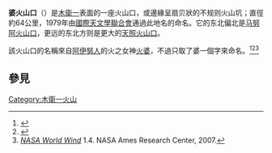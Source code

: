{{Infobox feature on Io
|name=婆火山口
|image=[[Image:Amaterasu_Patera.png|250px]]
|caption=婆火山口是照片左下方的黑色圓孔。
|type=火山口
|latitude=28.34
|N_or_S=N
|longitude=327.57
|E_or_W=W
|diameter=64 公里
|eponym=[[火婆|火婆]]
}}

'''婆火山口'''（{{lang|en|Fuchi Patera}}）是[[木衛一|木衛一]]表面的一座火山口，或邊緣呈扇贝狀的不规则火山坑；直徑約64公里，1979年由[[國際天文學聯合會|國際天文學聯合會]]通過此地名的命名。它的东北偏北是[[马努阿火山口|马努阿火山口]]，更远的东北方则是更大的[[天照火山口|天照火山口]]。

該火山口的名稱來自[[阿伊努人|阿伊努人]]的火之女神[[火婆|火婆]]，不過只取了婆一個字來命名。<ref>{{cite web |
 title=IO NOMENCLATURE |
 work=lnfm1.sai.msu.su |
 url=http://lnfm1.sai.msu.su/neb/rw/natsat/jup_sat/io/patera.htm |
 accessdate=October 19, 2007 |
 archive-date=2007-11-01 |
 archive-url=https://web.archive.org/web/20071101053931/http://lnfm1.sai.msu.su/neb/rw/natsat/jup_sat/io/patera.htm |
 dead-url=yes }}</ref><ref>{{cite web |
 title=USGS Astro: Planetary Nomenclature: Feature Data Search Results |
 work=USGS Gazetteer of Planetary Nomenclature Feature Information |
 url=http://planetarynames.wr.usgs.gov/jsp/FeatureNameDetail.jsp?feature=62203 |
 accessdate=October 19, 2007 |
 archive-date=2007-09-03 |
 archive-url=https://web.archive.org/web/20070903130326/http://planetarynames.wr.usgs.gov/jsp/FeatureNameDetail.jsp?feature=62203 |
 dead-url=no }}</ref><ref>''[[NASA_World_Wind|NASA World Wind]]'' 1.4. NASA Ames Research Center, 2007.</ref>

==參見==
{{reflist}}
{{Io}}
[[Category:木衛一火山|Category:木衛一火山]]